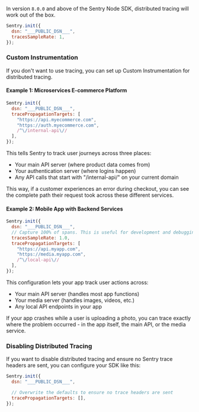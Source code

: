 In version `8.0.0` and above of the Sentry Node SDK, distributed tracing will work out of the box.


```javascript
Sentry.init({
  dsn: "___PUBLIC_DSN___",
  tracesSampleRate: 1,
});
```

### Custom Instrumentation

If you don't want to use tracing, you can set up <PlatformLink to="/tracing/trace-propagation/custom-instrumentation/">Custom Instrumentation</PlatformLink> for distributed tracing.

#### Example 1: Microservices E-commerce Platform

```javascript
Sentry.init({
  dsn: "___PUBLIC_DSN___",
  tracePropagationTargets: [
    "https://api.myecommerce.com",
    "https://auth.myecommerce.com",
    /^\/internal-api\//
  ],
});
```

This tells Sentry to track user journeys across three places:

* Your main API server (where product data comes from)
* Your authentication server (where logins happen)
* Any API calls that start with "/internal-api/" on your current domain

This way, if a customer experiences an error during checkout, you can see the complete path their request took across these different services.

#### Example 2: Mobile App with Backend Services

```javascript
Sentry.init({
  dsn: "___PUBLIC_DSN___",
  // Capture 100% of spans. This is useful for development and debugging. Consider reducing in production or using traceSampler
  tracesSampleRate: 1.0,
  tracePropagationTargets: [
    "https://api.myapp.com",
    "https://media.myapp.com",
    /^\/local-api\//
  ],
});
```

This configuration lets your app track user actions across:

* Your main API server (handles most app functions)
* Your media server (handles images, videos, etc.)
* Any local API endpoints in your app

If your app crashes while a user is uploading a photo, you can trace exactly where the problem occurred - in the app itself, the main API, or the media service.

### Disabling Distributed Tracing

If you want to disable distributed tracing and ensure no Sentry trace headers are sent, you can configure your SDK like this:

```javascript
Sentry.init({
  dsn: "___PUBLIC_DSN___",

  // Overwrite the defaults to ensure no trace headers are sent
  tracePropagationTargets: [],
});
```
